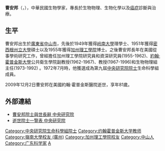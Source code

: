 {{refimprove|time=2014-07-29T18:10:17+00:00}}
'''曹安邦'''（{{lang-en|'''Paul O. P. Ts'o'''}}，{{bd|1929年|7月17日|2009年|12月2日|catIdx=O曹}}），中華民國生物學家，專長於生物物理、生物化學以及[[癌症|癌症]]診斷與治療。

== 生平 ==
曹安邦出生於[[廣東省|廣東省]][[中山市|中山市]]，先後於1949年獲得[[岭南大学_(广州)|岭南大學]]理學士、1951年獲得[[密西根州立大學|密西根州立大學]]碩士以及1955年獲得[[加州理工學院|加州理工學院]]博士。之後曹安邦長年在美國從事學術研究工作，曾經擔任加州理工學院研究員和資深研究員(1955-1962)、[[約翰·霍普金斯大學|約翰·霍普金斯大學]]公共衛生學院副教授(1962-1967)、教授(1967-1996)和生物物理組主任(1973-1992) 。1972年7月時，他獲選成為第九屆[[中央研究院院士|中央研究院院士]]生命科學組成員。

2009年12月2日曹安邦在美國約翰·霍普金斯醫院逝世，享年81歲。

== 外部連結 ==
* [https://web.archive.org/web/20140730042110/http://newsletter.sinica.edu.tw/news/read_news.php?nid=4297 曹安邦院士與世長辭 中央研究院]
* [https://academicians.sinica.edu.tw/index.php?func=1-D曹安邦 逝世院士一覽表 中央研究院]

{{中央研究院第九届院士}}
{{DEFAULTSORT:C}}
[[Category:中央研究院生命科學組院士|Category:中央研究院生命科學組院士]]
[[Category:约翰霍普金斯大学教师|Category:约翰霍普金斯大学教师]]
[[Category:嶺南大學校友_(廣州)|Category:嶺南大學校友 (廣州)]]
[[Category:加州理工學院校友|Category:加州理工學院校友]]
[[Category:中山人|Category:中山人]]
[[Category:广东科学家|Category:广东科学家]]
[[Category:曹姓|A]]